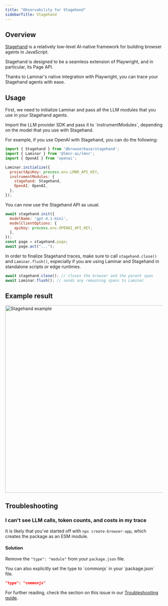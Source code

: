 ```yaml
---
title: "Observability for Stagehand"
sidebarTitle: Stagehand
---
```


## Overview

[Stagehand](https://github.com/browserbase/stagehand) is a relatively low-level AI-native framework for building browser agents in JavaScript.

Stagehand is designed to be a seamless extension of Playwright, and in particular, its Page API.

Thanks to Laminar's native integration with Playwright, you can trace your Stagehand agents with ease.

## Usage

<Steps>
<Step title="Initialize Laminar">

First, we need to initialize Laminar and pass all the LLM modules that you use in your Stagehand agents.

<Tip>
Import the LLM provider SDK and pass it to `instrumentModules`, depending
on the model that you use with Stagehand.
</Tip>

For example, if you use OpenAI with Stagehand, you can do the following:

```javascript {2-3, 5-11}
import { Stagehand } from '@browserbase/stagehand';
import { Laminar } from '@lmnr-ai/lmnr';
import { OpenAI } from 'openai';

Laminar.initialize({
  projectApiKey: process.env.LMNR_API_KEY,
  instrumentModules: {
    stagehand: Stagehand,
    OpenAI: OpenAI,
  },
});
```

</Step>
<Step title="Using Stagehand">

You can now use the Stagehand API as usual.

```javascript
await stagehand.init({
  modelName: 'gpt-4.1-mini',
  modelClientOptions: {
    apiKey: process.env.OPENAI_API_KEY,
  },
});
const page = stagehand.page;
await page.act("...");
```
</Step>
<Step title="Finalizing Stagehand traces">

In order to finalize Stagehand traces, make sure to call `stagehand.close()` and `Laminar.flush()`,
especially if you are using Laminar and Stagehand in standalone scripts or edge runtimes.

```javascript
await stagehand.close(); // closes the browser and the parent span
await Laminar.flush(); // sends any remaining spans to Laminar
```

</Step>
</Steps>


## Example result

<Frame caption="An example trace for page.act('go to Laminar pricing page')">
<img width="600" src="/images/traces/stagehand.png" alt="Stagehand example" />
</Frame>

## Troubleshooting

### I can't see LLM calls, token counts, and costs in my trace

It is likely that you've started off with `npx create-browser-app`, which
creates the package as an ESM module.

#### Solution

Remove the `"type": "module"` from your `package.json` file.

<Tip>
You can also explicitly set the type to `commonjs` in your `package.json` file.

```json package.json
"type": "commonjs"
```
</Tip>

For further reading, check the section on this issue in our [Troubleshooting guide](/tracing/troubleshooting#my-js-auto-instrumentation-is-not-working).
